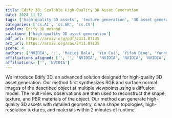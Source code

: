 ```yaml
---
title: Edify 3D: Scalable High-Quality 3D Asset Generation
date: 2024_11_12
tags: ['high-quality 3D assets', 'texture generation', '3D asset generation', 'shape reconstruction', 'diffusion model', 'multi-view observations', 'PBR materials']
categories: ['cs.AI', 'cs.GR', 'cs.CV']
problem: Edify 3D method
solution: ['high-quality 3D asset generation']
pdf_url: https://arxiv.org/pdf/2411.07135
arx_url: https://arxiv.org/abs/2411.07135
score: 4
authors: ['NVIDIA', ':', 'Maciej Bala', 'Yin Cui', 'Yifan Ding', 'Yunhao Ge', 'Zekun Hao', 'Jon Hasselgren', 'Jacob Huffman', 'Jingyi Jin', 'J. P. Lewis', 'Zhaoshuo Li', 'Chen-Hsuan Lin', 'Yen-Chen Lin', 'Tsung-Yi Lin', 'Ming-Yu Liu', 'Alice Luo', 'Qianli Ma', 'Jacob Munkberg', 'Stella Shi', 'Fangyin Wei', 'Donglai Xiang', 'Jiashu Xu', 'Xiaohui Zeng', 'Qinsheng Zhang']
affiliations_aligned: ['', '', 'NVIDIA', 'NVIDIA', 'NVIDIA', 'NVIDIA', 'NVIDIA', 'NVIDIA', 'NVIDIA', 'NVIDIA', 'NVIDIA', 'NVIDIA', 'NVIDIA', 'NVIDIA', 'NVIDIA', 'NVIDIA', 'NVIDIA', 'NVIDIA', 'NVIDIA', 'NVIDIA', 'NVIDIA', 'NVIDIA', 'NVIDIA', 'NVIDIA', 'NVIDIA']
affiliations: ['', 'NVIDIA']
---
```



We introduce Edify 3D, an advanced solution designed for high-quality 3D asset generation. Our method first synthesizes RGB and surface normal images of the described object at multiple viewpoints using a diffusion model. The multi-view observations are then used to reconstruct the shape, texture, and PBR materials of the object. Our method can generate high-quality 3D assets with detailed geometry, clean shape topologies, high-resolution textures, and materials within 2 minutes of runtime.